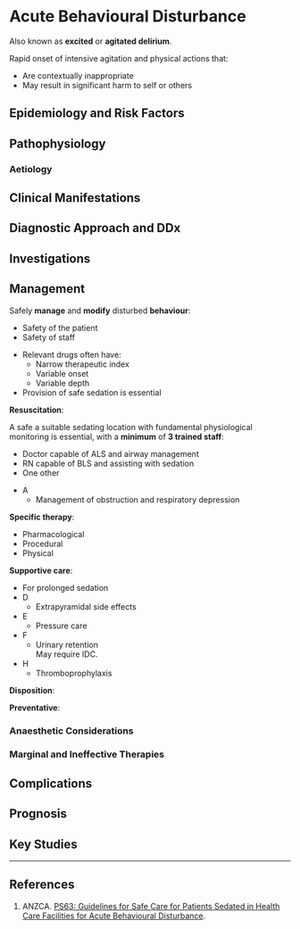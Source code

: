 # Acute Behavioural Disturbance

:::info
Also known as **excited** or **agitated delirium**.
:::

Rapid onset of intensive agitation and physical actions that:

* Are contextually inappropriate
* May result in significant harm to self or others

## Epidemiology and Risk Factors

## Pathophysiology

### Aetiology

## Clinical Manifestations

## Diagnostic Approach and DDx

## Investigations

## Management

:::priority
Safely **manage** and **modify** disturbed **behaviour**:

* Safety of the patient
* Safety of staff
:::

:::column-margin
* Relevant drugs often have:
	* Narrow therapeutic index
	* Variable onset
	* Variable depth
* Provision of safe sedation is essential
:::

**Resuscitation**:\

:::column-margin
A safe a suitable sedating location with fundamental physiological monitoring is essential, with a **minimum** of **3 trained staff**:

* Doctor capable of ALS and airway management
* RN capable of BLS and assisting with sedation
* One other
:::

* A
	* Management of obstruction and respiratory depression


**Specific therapy**:

* Pharmacological
* Procedural
* Physical


**Supportive care**:

* For prolonged sedation
* D
	* Extrapyramidal side effects
* E
	* Pressure care
* F
	* Urinary retention\
	May require IDC.
* H
	* Thromboprophylaxis



**Disposition**:

**Preventative**:


### Anaesthetic Considerations

### Marginal and Ineffective Therapies

## Complications

## Prognosis

## Key Studies


---

## References

1. ANZCA. [PS63: Guidelines for Safe Care for Patients Sedated in Health Care Facilities for Acute Behavioural Disturbance](http://www.anzca.edu.au/Documents/ps26-2005-guidelines-on-consent-for-anaesthesia-or.pdf).